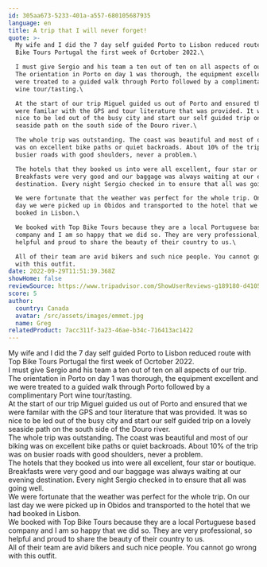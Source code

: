 ```yaml
---
id: 305aa673-5233-401a-a557-680105687935
language: en
title: A trip that I will never forget!
quote: >-
  My wife and I did the 7 day self guided Porto to Lisbon reduced route with Top
  Bike Tours Portugal the first week of Ocrtober 2022.\

  I must give Sergio and his team a ten out of ten on all aspects of our trip.
  The orientation in Porto on day 1 was thorough, the equipment excellent and we
  were treated to a guided walk through Porto followed by a complimentary Port
  wine tour/tasting.\

  At the start of our trip Miguel guided us out of Porto and ensured that we
  were familar with the GPS and tour literature that was provided. It was so
  nice to be led out of the busy city and start our self guided trip on a lovely
  seaside path on the south side of the Douro river.\

  The whole trip was outstanding. The coast was beautiful and most of our biking
  was on excellent bike paths or quiet backroads. About 10% of the trip was on
  busier roads with good shoulders, never a problem.\

  The hotels that they booked us into were all excellent, four star or boutique.
  Breakfasts were very good and our baggage was always waiting at our evening
  destination. Every night Sergio checked in to ensure that all was going well.\

  We were fortunate that the weather was perfect for the whole trip. On our last
  day we were picked up in Obidos and transported to the hotel that we had
  booked in Lisbon.\

  We booked with Top Bike Tours because they are a local Portuguese based
  company and I am so happy that we did so. They are very professional, so
  helpful and proud to share the beauty of their country to us.\

  All of their team are avid bikers and such nice people. You cannot go wrong
  with this outfit.
date: 2022-09-29T11:51:39.368Z
showHome: false
reviewSource: https://www.tripadvisor.com/ShowUserReviews-g189180-d4105907-r868571277-Top_Bike_Tours_Portugal-Porto_Porto_District_Northern_Portugal.html
score: 5
author:
  country: Canada
  avatar: /src/assets/images/emmet.jpg
  name: Greg
relatedProduct: 7acc311f-3a23-46ae-b34c-716413ac1422
---
```


My wife and I did the 7 day self guided Porto to Lisbon reduced route with Top
Bike Tours Portugal the first week of Ocrtober 2022.\
I must give Sergio and his team a ten out of ten on all aspects of our trip. The
orientation in Porto on day 1 was thorough, the equipment excellent and we were
treated to a guided walk through Porto followed by a complimentary Port wine
tour/tasting.\
At the start of our trip Miguel guided us out of Porto and ensured that we were
familar with the GPS and tour literature that was provided. It was so nice to be
led out of the busy city and start our self guided trip on a lovely seaside path
on the south side of the Douro river.\
The whole trip was outstanding. The coast was beautiful and most of our biking
was on excellent bike paths or quiet backroads. About 10% of the trip was on
busier roads with good shoulders, never a problem.\
The hotels that they booked us into were all excellent, four star or boutique.
Breakfasts were very good and our baggage was always waiting at our evening
destination. Every night Sergio checked in to ensure that all was going well.\
We were fortunate that the weather was perfect for the whole trip. On our last
day we were picked up in Obidos and transported to the hotel that we had booked
in Lisbon.\
We booked with Top Bike Tours because they are a local Portuguese based company
and I am so happy that we did so. They are very professional, so helpful and
proud to share the beauty of their country to us.\
All of their team are avid bikers and such nice people. You cannot go wrong with
this outfit.
